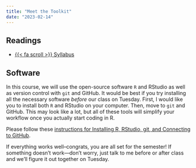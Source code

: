 ```yaml
---
title: "Meet the Toolkit"
date: "2023-02-14"
---
```



## Readings

- [{{< fa scroll >}} Syllabus](/syllabus.html) 


## Software

In this course, we will use the open-source software `R` and RStudio as well as version control with `git` and GitHub. It would be best if you try installing all the necessary software *before* our class on Tuesday. First, I would like you to install both `R` and RStudio on your computer. Then, move to `git` and GitHub. This may look like a lot, but all of these tools will simplify your workflow once you actually start coding in R. 

Please follow these [instructions for Installing R, RStudio, git, and Connecting to GitHub](/resource/install.html). 

If everything works well–congrats, you are all set for the semester! If something doesn't work---don't worry, just talk to me before or after class and we'll figure it out together on Tuesday. 





